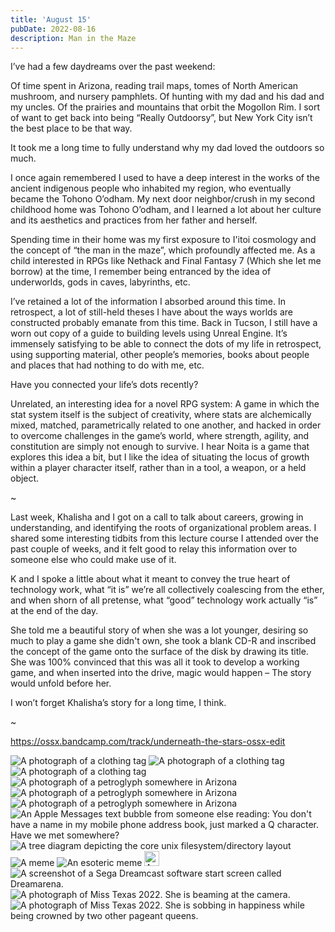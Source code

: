 ```yaml
---
title: 'August 15'
pubDate: 2022-08-16
description: Man in the Maze
---
```


I’ve had a few daydreams over the past weekend:

Of time spent in Arizona, reading trail maps, tomes of North American mushroom, and nursery pamphlets. Of hunting with my dad and his dad and my uncles. Of the prairies and mountains that orbit the Mogollon Rim. I sort of want to get back into being “Really Outdoorsy”, but New York City isn’t the best place to be that way.

It took me a long time to fully understand why my dad loved the outdoors so much.

I once again remembered I used to have a deep interest in the works of the ancient indigenous people who inhabited my region, who eventually became the Tohono Oʼodham. My next door neighbor/crush in my second childhood home was Tohono Oʼodham, and I learned a lot about her culture and its aesthetics and practices from her father and herself.

Spending time in their home was my first exposure to I'itoi cosmology and the concept of “the man in the maze”, which profoundly affected me. As a child interested in RPGs like Nethack and Final Fantasy 7 (Which she let me borrow) at the time, I remember being entranced by the idea of underworlds, gods in caves, labyrinths, etc.

I’ve retained a lot of the information I absorbed around this time. In retrospect, a lot of still-held theses I have about the ways worlds are constructed probably emanate from this time. Back in Tucson, I still have a worn out copy of a guide to building levels using Unreal Engine. It’s immensely satisfying to be able to connect the dots of my life in retrospect, using supporting material, other people’s memories, books about people and places that had nothing to do with me, etc.

Have you connected your life’s dots recently?

Unrelated, an interesting idea for a novel RPG system: A game in which the stat system itself is the subject of creativity, where stats are alchemically mixed, matched, parametrically related to one another, and hacked in order to overcome challenges in the game’s world, where strength, agility, and constitution are simply not enough to survive. I hear Noita is a game that explores this idea a bit, but I like the idea of situating the locus of growth within a player character itself, rather than in a tool, a weapon, or a held object.

~

Last week, Khalisha and I got on a call to talk about careers, growing in understanding, and identifying the roots of organizational problem areas. I shared some interesting tidbits from this lecture course I attended over the past couple of weeks, and it felt good to relay this information over to someone else who could make use of it.

K and I spoke a little about what it meant to convey the true heart of technology work, what “it is” we’re all collectively coalescing from the ether, and when shorn of all pretense, what “good” technology work actually “is” at the end of the day.

She told me a beautiful story of when she was a lot younger, desiring so much to play a game she didn't own, she took a blank CD-R and inscribed the concept of the game onto the surface of the disk by drawing its title. She was 100% convinced that this was all it took to develop a working game, and when inserted into the drive, magic would happen – The story would unfold before her.

I won’t forget Khalisha’s story for a long time, I think.

~

https://ossx.bandcamp.com/track/underneath-the-stars-ossx-edit

<Image src={Screenshot01} alt="A photograph of a clothing tag"/>
<Image src={Screenshot02} alt="A photograph of a clothing tag"/>
<Image src={Screenshot03} alt="A photograph of a clothing tag"/>
<Image src={Screenshot04} alt="A photograph of a petroglyph somewhere in Arizona"/>
<Image src={Screenshot05} alt="A photograph of a petroglyph somewhere in Arizona"/>
<Image src={Screenshot06} alt="A photograph of a petroglyph somewhere in Arizona"/>
<Image src={Screenshot07} alt="An Apple Messages text bubble from someone else reading: You don't have a name in my mobile phone address book, just marked a Q character. Have we met somewhere?"/>
<Image src={Screenshot08} alt="A tree diagram depicting the core unix filesystem/directory layout"/>
<Image src={Screenshot09} alt="A meme"/>
<Image src={Screenshot10} alt="An esoteric meme"/>
<Image src={Screenshot11} alt="A small purple orb with a skull in the middle of it" width="24"/>
<Image src={Screenshot12} alt="A screenshot of a Sega Dreamcast software start screen called Dreamarena."/>
<Image src={Screenshot13} alt="A photograph of Miss Texas 2022. She is beaming at the camera."/>
<Image src={Screenshot14} alt="A photograph of Miss Texas 2022. She is sobbing in happiness while being crowned by two other pageant queens."/>